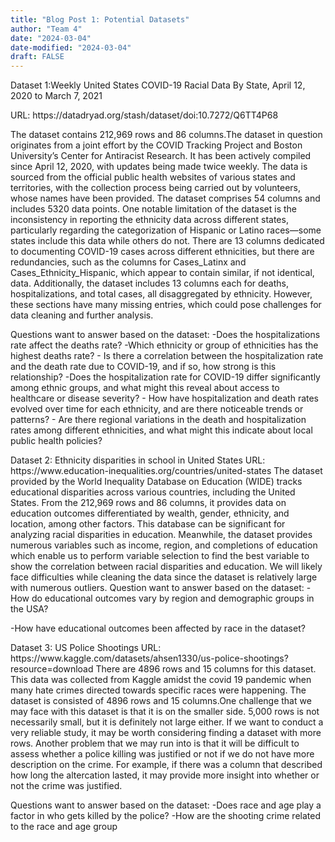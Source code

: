 ```yaml
---
title: "Blog Post 1: Potential Datasets"
author: "Team 4"
date: "2024-03-04"
date-modified: "2024-03-04"
draft: FALSE
---
```


Dataset 1:Weekly United States COVID-19 Racial Data By State, April 12, 2020 to March 7, 2021

URL: https://datadryad.org/stash/dataset/doi:10.7272/Q6TT4P68

The dataset contains 212,969 rows and 86 columns.The dataset in question originates from a joint effort by the COVID Tracking Project and Boston University's Center for Antiracist Research. It has been actively compiled since April 12, 2020, with updates being made twice weekly. The data is sourced from the official public health websites of various states and territories, with the collection process being carried out by volunteers, whose names have been provided. The dataset comprises 54 columns and includes 5320 data points. One notable limitation of the dataset is the inconsistency in reporting the ethnicity data across different states, particularly regarding the categorization of Hispanic or Latino races—some states include this data while others do not. There are 13 columns dedicated to documenting COVID-19 cases across different ethnicities, but there are redundancies, such as the columns for Cases_Latinx and Cases_Ethnicity_Hispanic, which appear to contain similar, if not identical, data. Additionally, the dataset includes 13 columns each for deaths, hospitalizations, and total cases, all disaggregated by ethnicity. However, these sections have many missing entries, which could pose challenges for data cleaning and further analysis.

Questions want to answer based on the dataset:
-Does the hospitalizations rate affect the deaths rate?
-Which ethnicity or group of ethnicities has the highest deaths rate?
- Is there a correlation between the hospitalization rate and the death rate due to COVID-19, and if so, how strong is this relationship?
-Does the hospitalization rate for COVID-19 differ significantly among ethnic groups, and what might this reveal about access to healthcare or disease severity?
- How have hospitalization and death rates evolved over time for each ethnicity, and are there noticeable trends or patterns?
- Are there regional variations in the death and hospitalization rates among different ethnicities, and what might this indicate about local public health policies?


Dataset 2: Ethnicity disparities in school in United States
URL: https://www.education-inequalities.org/countries/united-states
The dataset provided by the World Inequality Database on Education (WIDE) tracks educational disparities across various countries, including the United States. From the 212,969 rows and 86 columns, it provides data on education outcomes differentiated by wealth, gender, ethnicity, and location, among other factors. This database can be significant for analyzing racial disparities in education. Meanwhile, the dataset provides numerous variables such as income, region, and completions of education which enable us to perform variable selection to find the best variable to show the correlation between racial disparities and education. We will likely face difficulties while cleaning the data since the dataset is relatively large with numerous outliers.
Question want to answer based on the dataset:
-How do educational outcomes vary by region and demographic groups in the USA? 

-How have educational outcomes been affected by race in the dataset? 

Dataset 3: US Police Shootings
URL: https://www.kaggle.com/datasets/ahsen1330/us-police-shootings?resource=download
There are 4896 rows and 15 columns for this dataset. This data was collected from Kaggle amidst the covid 19 pandemic when many hate crimes directed towards specific races were happening.
The dataset is consisted of 4896 rows and 15 columns.One challenge that we may face with this dataset is that it is on the smaller side. 5,000 rows is not necessarily small, but it is definitely not large either. If we want to conduct a very reliable study, it may be worth considering finding a dataset with more rows. Another problem that we may run into is that it will be difficult to assess whether a police killing was justified or not if we do not have more description on the crime. For example, if there was a column that described how long the altercation lasted, it may provide more insight into whether or not the crime was justified. 

Questions want to answer based on the dataset:
-Does race and age play a factor in who gets killed by the police?
-How are the shooting crime related to the race and age group



